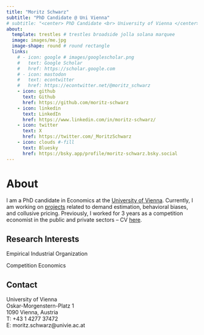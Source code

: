 ```yaml
---
title: "Moritz Schwarz"
subtitle: "PhD Candidate @ Uni Vienna"
# subtitle: "<center> PhD Candidate <br> University of Vienna </center>"
about:
  template: trestles # trestles broadside jolla solana marquee 
  image: images/me.jpg
  image-shape: round # round rectangle
  links:
    # - icon: google # images/googlescholar.png
    #   text: Google Scholar
    #   href: https://scholar.google.com
    # - icon: mastodon
    #   text: econtwitter
    #   href: https://econtwitter.net/@moritz_schwarz
    - icon: github
      text: Github
      href: https://github.com/moritz-schwarz
    - icon: linkedin
      text: LinkedIn
      href: https://www.linkedin.com/in/moritz-schwarz/
    - icon: twitter
      text: X
      href: https://twitter.com/_MoritzSchwarz
    - icon: clouds #-fill
      text: Bluesky
      href: https://bsky.app/profile/moritz-schwarz.bsky.social
---
```


<title> Moritz Schwarz | PhD Candidate | University of Vienna | I am a PhD candidate in Economics at the University of Vienna. My research interests include Empirical Industrial Organization and Competition Economics. </title>

# About
I am a PhD candidate in Economics at the [University of Vienna](https://econ.univie.ac.at/). Currently, I am working on [projects](https://www.moritz-schwarz.com/research/) related to demand estimation, behavioral biases, and collusive pricing. Previously, I worked for 3 years as a competition economist in the public and private sectors -- CV [here](https://www.moritz-schwarz.com/cv/).

## Research Interests
Empirical Industrial Organization

Competition Economics

## Contact
University of Vienna  <br>
Oskar-Morgenstern-Platz 1 <br>
1090 Vienna, Austria <br>
<span>T: </span><span>+43</span><span> 1 </span><span style="display:none;">HIDDEN_TEXT_TO_BLOCK SPAM</span><span>4277</span><span> 37472</span> <br>
<span>E: moritz.schwarz@</span><span style="display:none;">HIDDEN_TEXT_TO_BLOCK SPAM</span><span>univie.ac.at</span> 

<!-- Room 03.314 <br> -->